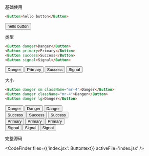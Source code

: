 
基础使用

```html
<Button>hello button</Button>
```

<div>
  <Button>hello button</Button>
</div>

类型

```html
<Button danger>Danger</Button>
<Button primary>Primary</Button>
<Button success>Success</Button>
<Button signal>Signal</Button>
```

<Cardruntime>
  <div className="mt-4 flex justify-around">
    <Button danger>Danger</Button>
    <Button primary>Primary</Button>
    <Button success>Success</Button>
    <Button signal>Signal</Button>
  </div>
</Cardruntime>


大小

```html
<Button danger sm className="mr-4">Danger</Button>
<Button danger className="mr-4">Danger</Button>
<Button danger lg>Danger</Button>
```

<Cardruntime>
  <div className="mt-4">
    <Button danger sm className="mr-4">Danger</Button>
    <Button danger className="mr-4">Danger</Button>
    <Button danger lg>Danger</Button>
  </div>
  <div className="mt-4">
    <Button success lg className="mr-4">Success</Button>
    <Button success className="mr-4">Success</Button>
    <Button success sm>Success</Button>
  </div>
  <div className="mt-4">
    <Button primary sm className="mr-4">Primary</Button>
    <Button primary className="mr-4">Primary</Button>
    <Button primary lg>Primary</Button>
  </div>
  <div className="mt-4">
    <Button signal lg className="mr-4">Signal</Button>
    <Button signal className="mr-4">Signal</Button>
    <Button signal sm>Signal</Button>
  </div>
</Cardruntime>

完整源码


<CodeFinder files={{'index.jsx': Buttontext}} activeFile='index.jsx' />